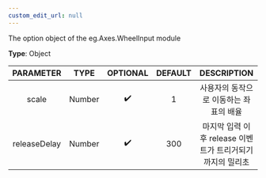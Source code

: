 ```yaml
---
custom_edit_url: null
---
```


<div className="bulma-tags">

</div>

The option object of the eg.Axes.WheelInput module

**Type**: Object

|PARAMETER|TYPE|OPTIONAL|DEFAULT|DESCRIPTION|
|:---:|:---:|:---:|:---:|:---:|
|scale|Number|✔️|1|사용자의 동작으로 이동하는 좌표의 배율|
|releaseDelay|Number|✔️|300|마지막 입력 이후 release 이벤트가 트리거되기까지의 밀리초|

